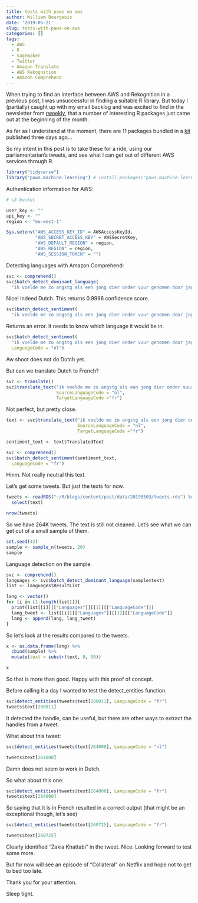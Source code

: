 ```yaml
---
title: tests with paws on aws
author: William Bourgeois
date: '2019-05-21'
slug: tests-with-paws-on-aws
categories: []
tags:
  - AWS
  - R
  - Sagemaker
  - Twitter
  - Amazon Translate
  - AWS Rekognition
  - Amazon Comprehend
---
```


When trying to find an interface between AWS and Rekognition in a previous post, I was unsuccessful in finding a suitable R library. But today I (partially) caught up with my email backlog and was excited to find in the newsletter from [rweekly](https://rweekly.org/), that a number of interesting R packages just came out at the beginning of the month.

As far as I understand at the moment, there are 11 packages bundled in a [kit](https://cran.r-project.org/web/packages/paws/index.html) published three days ago...

So my intent in this post is to take these for a ride, using our parliamentarian's tweets, and see what I can get out of different AWS services through R.


```r

library("tidyverse")
library("paws.machine.learning") # install.packages("paws.machine.learning")

```

Authentication information for AWS:

```r

# s3 bucket

user_key <- ""
api_key <- ""
region <- "eu-west-1"

Sys.setenv("AWS_ACCESS_KEY_ID" = AWSAccessKeyId,
           "AWS_SECRET_ACCESS_KEY" = AWSSecretKey,
           "AWS_DEFAULT_REGION" = region,
           "AWS_REGION" = region,
           "AWS_SESSION_TOKEN" = "")
```

Detecting languages with Amazon Comprehend:

```r

svc <- comprehend()
svc$batch_detect_dominant_language(
  "ik voelde me zo angstg als een jong dier onder vuur genomen door jagers")

```

Nice! Indeed Dutch. This returns 0.9996 confidence score.

```r
svc$batch_detect_sentiment(
  "ik voelde me zo angstg als een jong dier onder vuur genomen door jagers")
```

Returns an error. It needs to know which language it would be in.

```r
svc$batch_detect_sentiment(
  "ik voelde me zo angstg als een jong dier onder vuur genomen door jagers",
  LanguageCode = "nl")
```

Aw shoot does not do Dutch yet.

But can we translate Dutch to French?

```r
svc <- translate()
svc$translate_text("ik voelde me zo angstg als een jong dier onder vuur genomen door jagers", 
                   SourceLanguageCode = "nl", 
                   TargetLanguageCode ="fr")


```

Not perfect, but pretty close.

```r
text <- svc$translate_text("ik voelde me zo angstg als een jong dier onder vuur genomen door jagers",
                           SourceLanguageCode = "nl", 
                           TargetLanguageCode ="fr") 

sentiment_text <- text$TranslatedText

svc <- comprehend()
svc$batch_detect_sentiment(sentiment_text,
  LanguageCode = "fr")

```

Hmm. Not really neutral this text. 

Let's get some tweets. But just the texts for now.  

```r
tweets <- readRDS("~/R/blogs/content/post/data/20190503/tweets.rds") %>% 
  select(text)

nrow(tweets)

```

So we have 264K tweets. The text is still not cleaned. Let's see what we can get out of a small sample of them.

```r
set.seed(42)
sample <- sample_n(tweets, 20)
sample
```

Language detection on the sample.

```r

svc <- comprehend()
languages <- svc$batch_detect_dominant_language(sample$text)
list <- languages$ResultList

lang <- vector()
for (i in (1:length(list))){
  print(list[[i]][["Languages"]][[1]][["LanguageCode"]])
  lang_tweet <- list[[i]][["Languages"]][[1]][["LanguageCode"]]
  lang <- append(lang, lang_tweet)
}

```

So let's look at the results compared to the tweets.

```r
x <- as.data.frame(lang) %>% 
  cbind(sample) %>% 
  mutate(text = substr(text, 0, 50))

x

```

So that is more than good. Happy with this proof of concept. 

Before calling it a day I wanted to test the detect_entities function.

```r
svc$detect_entities(tweets$text[200011], LanguageCode = "fr")
tweets$text[200011]

```


It detected the handle, can be useful, but there are other ways to extract the handles from a tweet. 

What about this tweet:

```r
svc$detect_entities(tweets$text[264000], LanguageCode = "nl")
```


```r
tweets$text[264000]

```

Damn does not seem to work in Dutch.

So what about this one:

```r
svc$detect_entities(tweets$text[264000], LanguageCode = "fr")
tweets$text[264000]
```

So saying that it is in French resulted in a correct output (that might be an exceptional though, let's see)

```r
svc$detect_entities(tweets$text[260725], LanguageCode = "fr")

tweets$text[260725]
```


Clearly identified "Zakia Khattabi" in the tweet. Nice. Looking forward to test some more. 

But for now will see an episode of "Collateral" on Netflix and hope not to get to bed too late.

Thank you for your attention. 

Sleep tight. 

